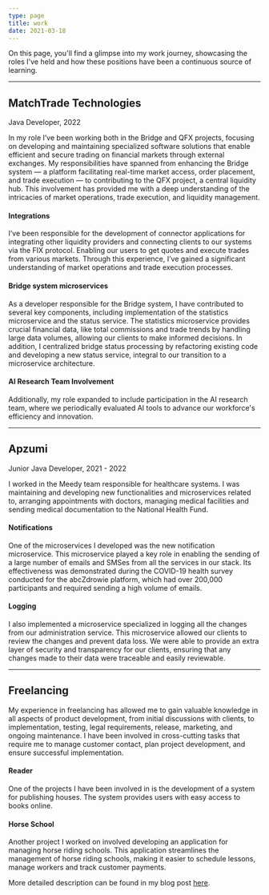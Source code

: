 ```yaml
---
type: page
title: work
date: 2021-03-18
---
```


On this page, you'll find a glimpse into my work journey, showcasing the roles I've held and how these positions have been a continuous source of learning.

---

<h2 style={{marginBottom: "5px"}}>MatchTrade Technologies</h2>
<p style={{color: "gray", margin: 0}}>Java Developer, 2022</p>

In my role I’ve been working both in the Bridge and QFX projects, focusing on developing and maintaining specialized software solutions that enable efficient and secure trading on financial markets through external exchanges. My responsibilities have spanned from enhancing the Bridge system — a platform facilitating real-time market access, order placement, and trade execution — to contributing to the QFX project, a central liquidity hub. This involvement has provided me with a deep understanding of the intricacies of market operations, trade execution, and liquidity management.

#### Integrations
I’ve been responsible for the development of connector applications for integrating other liquidity providers and connecting clients to our systems via the FIX protocol. Enabling our users to get quotes and execute trades from various markets. Through this experience, I’ve gained a significant understanding of market operations and trade execution processes.

#### Bridge system microservices
As a developer responsible for the Bridge system, I have contributed to several key components, including implementation of the statistics microservice and the status service. The statistics microservice provides crucial financial data, like total commissions and trade trends by handling large data volumes, allowing our clients to make informed decisions. In addition, I centralized bridge status processing by refactoring existing code and developing a new status service, integral to our transition to a microservice architecture.

#### AI Research Team Involvement
Additionally, my role expanded to include participation in the AI research team, where we periodically evaluated AI tools to advance our workforce's efficiency and innovation.

---

<h2 style={{marginBottom: "5px"}}>Apzumi</h2>
<p style={{color: "gray", margin: 0}}>Junior Java Developer, 2021 - 2022</p>

I worked in the Meedy team responsible for healthcare systems. I was maintaining and developing new functionalities and microservices related to, arranging appointments with doctors, managing medical facilities and sending medical documentation to the National Health Fund.

#### Notifications
One of the microservices I developed was the new notification microservice. This microservice played a key role in enabling the sending of a large number of emails and SMSes from all the services in our stack. Its effectiveness was demonstrated during the COVID-19 health survey conducted for the abcZdrowie platform, which had over 200,000 participants and required sending a high volume of emails.

#### Logging
I also implemented a microservice specialized in logging all the changes from our administration service. This microservice allowed our clients to review the changes and prevent data loss. We were able to provide an extra layer of security and transparency for our clients, ensuring that any changes made to their data were traceable and easily reviewable.

---

<h2 style={{marginBottom: "5px"}}>Freelancing</h2>

My experience in freelancing has allowed me to gain valuable knowledge in all aspects of product development, from initial discussions with clients, to implementation, testing, legal requirements, release, marketing, and ongoing maintenance. I have been involved in cross-cutting tasks that require me to manage customer contact, plan project development, and ensure successful implementation.

#### Reader
One of the projects I have been involved in is the development of a system for publishing houses. The system provides users with easy access to books online.

#### Horse School
Another project I worked on involved developing an application for managing horse riding schools. This application streamlines the management of horse riding schools, making it easier to schedule lessons, manage workers and track customer payments.

More detailed description can be found in my blog post [here](/posts/aplilab).

